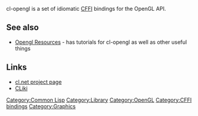 cl-opengl is a set of idiomatic [[CFFI]] bindings for the OpenGL API.

== See also == 
* [[Opengl Resources]] - has tutorials for cl-opengl as well as other useful things

== Links ==
* [http://common-lisp.net/project/cl-opengl/ cl.net project page]
* [http://www.cliki.net/cl-opengl CLiki]

[[Category:Common Lisp]]
[[Category:Library]]
[[Category:OpenGL]]
[[Category:CFFI bindings]]
[[Category:Graphics]]
